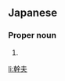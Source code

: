 ==Japanese==
{{ja-kanjitab|みき|お}}

===Proper noun===
{{ja-pos|みきお|proper}}

# {{given name|male|lang=ja|sort=みきお}}

[[li:幹夫]]